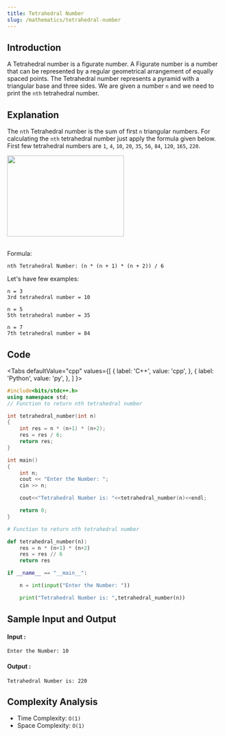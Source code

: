 ```yaml
---
title: Tetrahedral Number
slug: /mathematics/tetrahedral-number
---
```


## Introduction

A Tetrahedral number is a figurate number. A Figurate number is a number that can be represented by a regular geometrical arrangement of equally spaced points. The Tetrahedral number represents a pyramid with a triangular base and three sides. We are given a number `n` and we need to print the `nth` tetrahedral number.

## Explanation 

The `nth` Tetrahedral number is the sum of first `n` triangular numbers. For calculating the `nth` tetrahedral number just apply the formula given below. First few tetrahedral numbers are `1`, `4`, `10`, `20`, `35`, `56`, `84`, `120`, `165`, `220`.

<img src="https://i.imgur.com/lSdNIiO.jpg" width="272" height="189" /><br/><br/>

Formula: 
```
nth Tetrahedral Number: (n * (n + 1) * (n + 2)) / 6
```

Let's have few examples: 
```
n = 3
3rd tetrahedral number = 10

n = 5
5th tetrahedral number = 35

n = 7
7th tetrahedral number = 84
```

## Code


<Tabs
  defaultValue="cpp"
  values={[
    { label: 'C++', value: 'cpp', },
    { label: 'Python', value: 'py', },
  ]
}>
<TabItem value="cpp">

```cpp
#include<bits/stdc++.h>
using namespace std;
// Function to return nth tetrahedral number

int tetrahedral_number(int n) 
{
    int res = n * (n+1) * (n+2);
    res = res / 6;
    return res;
}

int main() 
{
    int n;
    cout << "Enter the Number: ";
    cin >> n;

    cout<<"Tetrahedral Number is: "<<tetrahedral_number(n)<<endl;

    return 0;
}
```
</TabItem>

<TabItem value="py">

```python   
# Function to return nth tetrahedral number

def tetrahedral_number(n):
    res = n * (n+1) * (n+2)
    res = res // 6
    return res

if __name__ == "__main__":

    n = int(input("Enter the Number: "))

    print("Tetrahedral Number is: ",tetrahedral_number(n))
```
</TabItem>

</Tabs>

## Sample Input and Output

#### Input :

```
Enter the Number: 10
```

#### Output :

```
Tetrahedral Number is: 220
```

## Complexity Analysis

- Time Complexity: `O(1)`
- Space Complexity: `O(1)`
